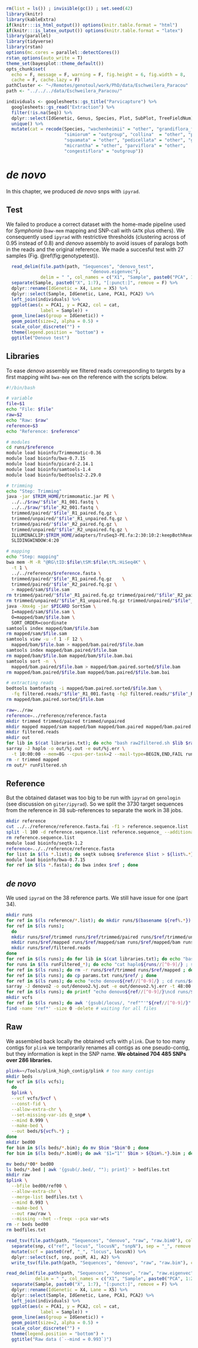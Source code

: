 ```r
rm(list = ls()) ; invisible(gc()) ; set.seed(42)
library(knitr)
library(kableExtra)
if(knitr:::is_html_output()) options(knitr.table.format = "html") 
if(knitr:::is_latex_output()) options(knitr.table.format = "latex") 
library(parallel)
library(tidyverse)
library(rstan)
options(mc.cores = parallel::detectCores())
rstan_options(auto_write = T)
theme_set(bayesplot::theme_default())
opts_chunk$set(
  echo = F, message = F, warning = F, fig.height = 6, fig.width = 8,
  cache = F, cache.lazy = F)
pathCluster <- "~/Remotes/genotoul/work/PhD/data/Eschweilera_Paracou"
path <- "../../../data/Eschweilera_Paracou/"
```

```r
individuals <- googlesheets::gs_title("Parvicapture") %>% 
  googlesheets::gs_read("Extraction") %>% 
  filter(!is.na(Seq)) %>% 
  dplyr::select(IdGenetic, Genus, Species, Plot, SubPlot, TreeFieldNum) %>% 
  unique() %>% 
  mutate(cat = recode(Species, "wachenheimii" = "other", "grandiflora_form2" = "other",
                      "simiorum" = "outgroup", "collina"  = "other", "persistens" = "outgroup",
                      "squamata" = "other", "pedicellata" = "other", "grandiflora" = "other",
                      "micrantha" = "other", "parviflora" = "other", 
                      "congestiflora" = "outgroup"))
```

# *de novo*

In this chapter, we produced *de novo* snps with `ipyrad`.

## Test 

We failed to produce a correct dataset with the home-made pipeline used for *Symphonia* (`baw-mem` mapping and SNP-call with `GATK` plus others). We consequently used `ipyrad` with restrictive thresholds (clustering across of 0.95 instead of 0.8) and *denovo* assembly to avoid issues of paralogs both in the reads and the original reference. We made a succesful test with 27 samples (Fig. \@ref(fig:genotypetest)).

```r
  read_delim(file.path(path, "Sequences", "denovo_test",
                                "denovo.eigenvec"),
             delim = " ", col_names = c("X1", "Sample", paste0("PCA", 1:20))) %>%
  separate(Sample, paste0("X", 1:7), "[:punct:]", remove = F) %>% 
  dplyr::rename(IdGenetic = X4, Lane = X5) %>% 
  dplyr::select(Sample, IdGenetic, Lane, PCA1, PCA2) %>% 
  left_join(individuals) %>%
  ggplot(aes(x = PCA1, y = PCA2, col = cat, 
             label = Sample)) +
  geom_line(aes(group = IdGenetic)) +
  geom_point(size=2, alpha = 0.5) +
  scale_color_discrete("") +
  theme(legend.position = "bottom") +
  ggtitle("Denovo test")
```

## Libraries

To ease *denovo* assembly we filtered reads corresponding to targets by a first mapping wiht `bwa-mem` on the reference with the scripts below.

```bash
#!/bin/bash    

# variable
file=$1
echo "File: $file"
raw=$2
echo "Raw: $raw"
reference=$3
echo "Reference: $reference"

# modules
cd runs/$reference
module load bioinfo/Trimmomatic-0.36
module load bioinfo/bwa-0.7.15
module load bioinfo/picard-2.14.1
module load bioinfo/samtools-1.4
module load bioinfo/bedtools2-2.29.0

# trimming
echo "Step: Trimming"
java -jar $TRIM_HOME/trimmomatic.jar PE \
  ../../$raw/"$file"_R1_001.fastq \
  ../../$raw/"$file"_R2_001.fastq \
  trimmed/paired/"$file"_R1_paired.fq.gz \
  trimmed/unpaired/"$file"_R1_unpaired.fq.gz \
  trimmed/paired/"$file"_R2_paired.fq.gz \
  trimmed/unpaired/"$file"_R2_unpaired.fq.gz \
  ILLUMINACLIP:$TRIM_HOME/adapters/TruSeq3-PE.fa:2:30:10:2:keepBothReads \
  SLIDINGWINDOW:4:20

# mapping
echo "Step: mapping"
bwa mem -M -R "@RG\tID:$file\tSM:$file\tPL:HiSeq4K" \
  -t 1 \
  ../../reference/$reference.fasta \
  trimmed/paired/"$file"_R1_paired.fq.gz 	\
  trimmed/paired/"$file"_R2_paired.fq.gz \
  > mapped/sam/$file.sam
rm trimmed/paired/"$file"_R1_paired.fq.gz trimmed/paired/"$file"_R2_paired.fq.gz
rm trimmed/unpaired/"$file"_R1_unpaired.fq.gz trimmed/unpaired/"$file"_R2_unpaired.fq.gz
java -Xmx4g -jar $PICARD SortSam \
  I=mapped/sam/$file.sam \
  O=mapped/bam/$file.bam \
  SORT_ORDER=coordinate 
samtools index mapped/bam/$file.bam
rm mapped/sam/$file.sam
samtools view -u -f 1 -F 12 \
  mapped/bam/$file.bam > mapped/bam.paired/$file.bam
samtools index mapped/bam.paired/$file.bam
rm mapped/bam/$file.bam mapped/bam/$file.bam.bai
samtools sort -n  \
  mapped/bam.paired/$file.bam > mapped/bam.paired.sorted/$file.bam
rm mapped/bam.paired/$file.bam mapped/bam.paired/$file.bam.bai

# extracting reads
bedtools bamtofastq -i mapped/bam.paired.sorted/$file.bam \
  -fq filtered.reads/"$file"_R1_001.fastq -fq2 filtered.reads/"$file"_R2_001.fastq
rm mapped/bam.paired.sorted/$file.bam
```

```bash
raw=../raw
reference=../reference/reference.fasta
mkdir trimmed trimmed/paired trimmed/unpaired
mkdir mapped mapped/sam mapped/bam mapped/bam.paired mapped/bam.paired.sorted
mkdir filtered.reads
mkdir out
for lib in $(cat libraries.txt); do echo "bash raw2filtered.sh $lib $raw $reference"; done > runFiltered.sh
sarray -J haplo -o out/%j.out -e out/%j.err \
  -t 10:00:00 --mem=8G --cpus-per-task=2 --mail-type=BEGIN,END,FAIL runFiltered.sh
rm -r trimmed mapped 
rm out/* runFiltered.sh
```

## Reference

But the obtained dataset was too big to be run with `ipyrad` on `genologin` (see discussion on `giter/ipyrad`). So we split the 3730 target sequences from the reference in 38 sub-references to separate the work in 38 jobs.

```bash
mkdir reference
cut ../../reference/reference.fasta.fai -f1 > reference.sequence.list
split -l 100 -d reference.sequence.list reference.sequence_ --additional-suffix=.list
rm reference.sequence.list
module load bioinfo/seqtk-1.2
reference=../../reference/reference.fasta
for list in $(ls *.list); do seqtk subseq $reference $list > ${list%.*}.fasta ; done
module load bioinfo/bwa-0.7.15
for ref in $(ls *.fasta); do bwa index $ref ; done
```


## *de novo*

We used `ipyrad` on the 38 reference parts. We still have issue for one (part 34). 

```bash
mkdir runs
for ref in $(ls reference/*.list); do mkdir runs/$(basename ${ref%.*}) ; done
for ref in $(ls runs); 
  do 
  mkdir runs/$ref/trimmed runs/$ref/trimmed/paired runs/$ref/trimmed/unpaired
  mkdir runs/$ref/mapped runs/$ref/mapped/sam runs/$ref/mapped/bam runs/$ref/mapped/bam.paired runs/$ref/mapped/bam.paired.sorted
  mkdir runs/$ref/filtered.reads
done
for ref in $(ls runs); do for lib in $(cat libraries.txt); do echo "bash raw2filtered2.sh $lib filtered.reads $ref"; done > runFiltered_${ref//[^0-9]/} ; done
for runs in $(ls runFiltered_*); do echo "cat haplo${runs//[^0-9]/} ; sarray  --wait -J haplo${runs//[^0-9]/} -o out/haplo${runs//[^0-9]/}.%j.out -e out/haplo${runs//[^0-9]/}.%j.err -t 10:00:00 --mem=4G --cpus-per-task=1 --mail-type=BEGIN,END,FAIL $runs ;"; done > runFiltered_all.sh # we may number outputs in out/ and remove them as soon as they end to avoid an excessive number of files and mail might be removed and kept only in the general sbatch
for ref in $(ls runs); do rm -r runs/$ref/trimmed runs/$ref/mapped ; done
for ref in $(ls runs); do cp params.txt runs/$ref/ ; done
for ref in $(ls runs); do echo "echo denovo${ref//[^0-9]/} ; cd runs/$ref ; module load system/Miniconda3-4.4.10 ; module load bioinfo/ipyrad-0.7.28 ; ipyrad -p params.txt -s 1234567 -c 4 ;"; done > runDenovo.sh
sarray -J denovo2 -o out/denovo2.%j.out -e out/denovo2.%j.err -t 48:00:00 --mem=40G --cpus-per-task=4 --mail-type=BEGIN,END,FAIL runDenovo2.sh ;
for ref in $(ls runs); do printf "echo denovo${ref//[^0-9]/}\ncd runs/$ref\nipyrad -p params.txt -s 1234567 -c 10\nwait\ncd ../../\n\n"; done > runDenovo.sh
mkdir vcfs
for ref in $(ls runs); do awk '{gsub(/locus/, "ref""'"${ref//[^0-9]/}"'""_locus"); print}' runs/$ref/denovo_outfiles/denovo.vcf > vcfs/ref"${ref//[^0-9]/}".vcf ; done
find -name 'ref*' -size 0 -delete # waiting for all files
```

## Raw

We assembled back locally the obtained vcfs with `plink`. Due to too many contigs for `plink` we temporarily renames all contigs as one pseudo-contig, but they information is kept in the SNP name. **We obtained 704 485 SNPs over 286 libraries.**

```bash
plink=~/Tools/plink_high_contig/plink # too many contigs
mkdir beds
for vcf in $(ls vcfs); 
  do 
  $plink \
  --vcf vcfs/$vcf \
  --const-fid \
  --allow-extra-chr \
  --set-missing-var-ids @_snp# \
  --mind 0.999 \
  --make-bed \
  --out beds/${vcf%.*} ; 
done
mkdir bed00
for bim in $(ls beds/*.bim); do mv $bim "$bim"0 ; done
for bim in $(ls beds/*.bim0); do awk '$1="1"' $bim > ${bim%.*}.bim ; done

mv beds/*00* bed00
ls beds/*.bed | awk '{gsub(/.bed/, ""); print}' > bedfiles.txt
mkdir raw
$plink \
  --bfile bed00/ref00 \
  --allow-extra-chr \
  --merge-list bedfiles.txt \
  --mind 0.993 \
  --make-bed \
  --out raw/raw \
  --missing --het --freqx --pca var-wts
rm -r beds bed00
rm bedfiles.txt
```

```r
read_tsv(file.path(path, "Sequences", "denovo", "raw", "raw.bim0"), col_names = c("fake", "snp", "posM", "pos", "A1", "A2")) %>% 
  separate(snp, c("ref", "locus", "locusN", "snpN"), sep = "_", remove = F) %>% 
  mutate(scf = paste0(ref, "_", "locus", locusN)) %>% 
  dplyr::select(scf, snp, posM, A1, A2) %>% 
  write_tsv(file.path(path, "Sequences", "denovo", "raw", "raw.bim"), col_names = F)
```

```r
read_delim(file.path(path, "Sequences", "denovo", "raw", "raw.eigenvec"),
           delim = " ", col_names = c("X1", "Sample", paste0("PCA", 1:20))) %>%
  separate(Sample, paste0("X", 1:7), "[:punct:]", remove = F) %>% 
  dplyr::rename(IdGenetic = X4, Lane = X5) %>% 
  dplyr::select(Sample, IdGenetic, Lane, PCA1, PCA2) %>% 
  left_join(individuals) %>%
  ggplot(aes(x = PCA1, y = PCA2, col = cat, 
             label = Sample)) +
  geom_line(aes(group = IdGenetic)) +
  geom_point(size=2, alpha = 0.5) +
  scale_color_discrete("") +
  theme(legend.position = "bottom") +
  ggtitle("Raw data (`--mind = 0.993`)")
```
